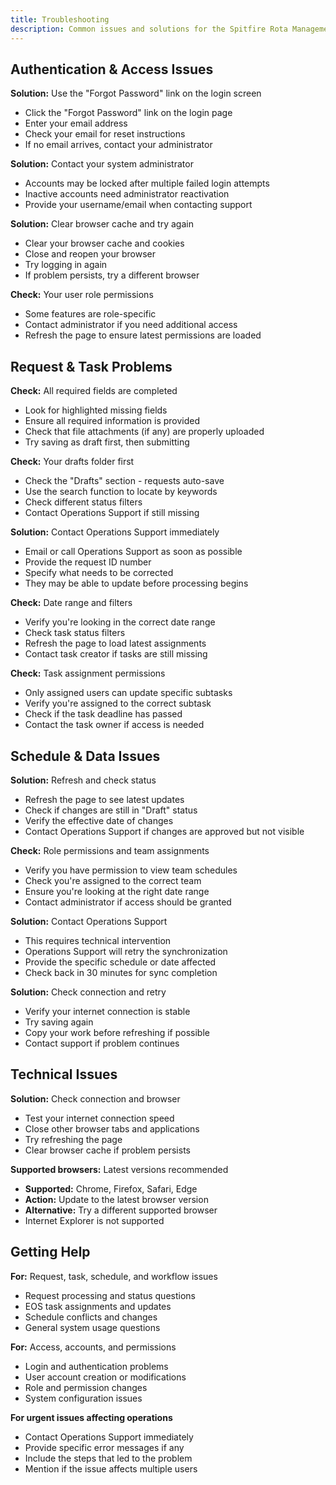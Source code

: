 ```yaml
---
title: Troubleshooting
description: Common issues and solutions for the Spitfire Rota Management System
---
```



## Authentication & Access Issues

<Accordion>
  <AccordionItem title="Can't remember password" icon="tabler:lock">
    <p><strong>Solution:</strong> Use the "Forgot Password" link on the login screen</p>
    <ul>
      <li>Click the "Forgot Password" link on the login page</li>
      <li>Enter your email address</li>
      <li>Check your email for reset instructions</li>
      <li>If no email arrives, contact your administrator</li>
    </ul>
  </AccordionItem>

  <AccordionItem title="Account locked or disabled" icon="tabler:user-off">
    <p><strong>Solution:</strong> Contact your system administrator</p>
    <ul>
      <li>Accounts may be locked after multiple failed login attempts</li>
      <li>Inactive accounts need administrator reactivation</li>
      <li>Provide your username/email when contacting support</li>
    </ul>
  </AccordionItem>

  <AccordionItem title="Page won't load after login" icon="tabler:refresh">
    <p><strong>Solution:</strong> Clear browser cache and try again</p>
    <ul>
      <li>Clear your browser cache and cookies</li>
      <li>Close and reopen your browser</li>
      <li>Try logging in again</li>
      <li>If problem persists, try a different browser</li>
    </ul>
  </AccordionItem>

  <AccordionItem title="Features missing from menu" icon="tabler:menu-2">
    <p><strong>Check:</strong> Your user role permissions</p>
    <ul>
      <li>Some features are role-specific</li>
      <li>Contact administrator if you need additional access</li>
      <li>Refresh the page to ensure latest permissions are loaded</li>
    </ul>
  </AccordionItem>
</Accordion>

## Request & Task Problems

<Accordion>
  <AccordionItem title="Can't submit request" icon="tabler:send">
    <p><strong>Check:</strong> All required fields are completed</p>
    <ul>
      <li>Look for highlighted missing fields</li>
      <li>Ensure all required information is provided</li>
      <li>Check that file attachments (if any) are properly uploaded</li>
      <li>Try saving as draft first, then submitting</li>
    </ul>
  </AccordionItem>

  <AccordionItem title="Request disappeared" icon="tabler:search">
    <p><strong>Check:</strong> Your drafts folder first</p>
    <ul>
      <li>Check the "Drafts" section - requests auto-save</li>
      <li>Use the search function to locate by keywords</li>
      <li>Check different status filters</li>
      <li>Contact Operations Support if still missing</li>
    </ul>
  </AccordionItem>

  <AccordionItem title="Wrong information submitted" icon="tabler:edit">
    <p><strong>Solution:</strong> Contact Operations Support immediately</p>
    <ul>
      <li>Email or call Operations Support as soon as possible</li>
      <li>Provide the request ID number</li>
      <li>Specify what needs to be corrected</li>
      <li>They may be able to update before processing begins</li>
    </ul>
  </AccordionItem>

  <AccordionItem title="Can't see assigned EOS tasks" icon="tabler:list">
    <p><strong>Check:</strong> Date range and filters</p>
    <ul>
      <li>Verify you're looking in the correct date range</li>
      <li>Check task status filters</li>
      <li>Refresh the page to load latest assignments</li>
      <li>Contact task creator if tasks are still missing</li>
    </ul>
  </AccordionItem>

  <AccordionItem title="Can't update task status" icon="tabler:edit-off">
    <p><strong>Check:</strong> Task assignment permissions</p>
    <ul>
      <li>Only assigned users can update specific subtasks</li>
      <li>Verify you're assigned to the correct subtask</li>
      <li>Check if the task deadline has passed</li>
      <li>Contact the task owner if access is needed</li>
    </ul>
  </AccordionItem>
</Accordion>

## Schedule & Data Issues

<Accordion>
  <AccordionItem title="Schedule changes not showing" icon="tabler:calendar-off">
    <p><strong>Solution:</strong> Refresh and check status</p>
    <ul>
      <li>Refresh the page to see latest updates</li>
      <li>Check if changes are still in "Draft" status</li>
      <li>Verify the effective date of changes</li>
      <li>Contact Operations Support if changes are approved but not visible</li>
    </ul>
  </AccordionItem>

  <AccordionItem title="Can't see team schedules" icon="tabler:users">
    <p><strong>Check:</strong> Role permissions and team assignments</p>
    <ul>
      <li>Verify you have permission to view team schedules</li>
      <li>Check you're assigned to the correct team</li>
      <li>Ensure you're looking at the right date range</li>
      <li>Contact administrator if access should be granted</li>
    </ul>
  </AccordionItem>

  <AccordionItem title="CIPHR sync failed" icon="tabler:database-off">
    <p><strong>Solution:</strong> Contact Operations Support</p>
    <ul>
      <li>This requires technical intervention</li>
      <li>Operations Support will retry the synchronization</li>
      <li>Provide the specific schedule or date affected</li>
      <li>Check back in 30 minutes for sync completion</li>
    </ul>
  </AccordionItem>

  <AccordionItem title="Data not saving" icon="tabler:device-floppy">
    <p><strong>Solution:</strong> Check connection and retry</p>
    <ul>
      <li>Verify your internet connection is stable</li>
      <li>Try saving again</li>
      <li>Copy your work before refreshing if possible</li>
      <li>Contact support if problem continues</li>
    </ul>
  </AccordionItem>
</Accordion>

## Technical Issues

<Accordion>
  <AccordionItem title="Page loading slowly" icon="tabler:loader">
    <p><strong>Solution:</strong> Check connection and browser</p>
    <ul>
      <li>Test your internet connection speed</li>
      <li>Close other browser tabs and applications</li>
      <li>Try refreshing the page</li>
      <li>Clear browser cache if problem persists</li>
    </ul>
  </AccordionItem>

  <AccordionItem title="Browser compatibility" icon="tabler:browser">
    <p><strong>Supported browsers:</strong> Latest versions recommended</p>
    <ul>
      <li><strong>Supported:</strong> Chrome, Firefox, Safari, Edge</li>
      <li><strong>Action:</strong> Update to the latest browser version</li>
      <li><strong>Alternative:</strong> Try a different supported browser</li>
      <li>Internet Explorer is not supported</li>
    </ul>
  </AccordionItem>
</Accordion>

## Getting Help

<Accordion>
  <AccordionItem title="Contact Operations Support" icon="tabler:headset">
    <p><strong>For:</strong> Request, task, schedule, and workflow issues</p>
    <ul>
      <li>Request processing and status questions</li>
      <li>EOS task assignments and updates</li>
      <li>Schedule conflicts and changes</li>
      <li>General system usage questions</li>
    </ul>
  </AccordionItem>

  <AccordionItem title="Contact System Administrator" icon="tabler:shield">
    <p><strong>For:</strong> Access, accounts, and permissions</p>
    <ul>
      <li>Login and authentication problems</li>
      <li>User account creation or modifications</li>
      <li>Role and permission changes</li>
      <li>System configuration issues</li>
    </ul>
  </AccordionItem>

  <AccordionItem title="Emergency Support" icon="tabler:urgent">
    <p><strong>For urgent issues affecting operations</strong></p>
    <ul>
      <li>Contact Operations Support immediately</li>
      <li>Provide specific error messages if any</li>
      <li>Include the steps that led to the problem</li>
      <li>Mention if the issue affects multiple users</li>
    </ul>
  </AccordionItem>
</Accordion>
